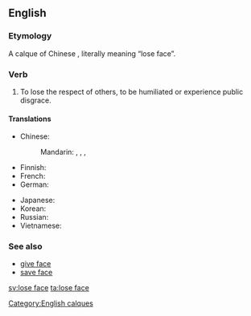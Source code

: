 ==English==

===Etymology===
A calque of Chinese {{zh-tsp|丟臉|丢脸|diū liǎn}}, literally meaning “lose face”.

===Verb===
{{en-verb|head=to [[lose]] [[face]]|loses face|losing face|lost face}}

# {{idiom}} To lose the respect of others, to be humiliated or experience public disgrace.

====Translations====
{{trans-top|lose respect of others}}
* Chinese:
*: Mandarin: {{t|cmn|丟臉|sc=Hani}}, {{t|cmn|丢脸|tr=diūliǎn|sc=Hani}}, {{t-|cmn|丟人|sc=Hani}}, {{t-|cmn|丢人|tr=diūrén|sc=Hani}}
* Finnish: {{t-|fi|menettää kasvonsa}}
* French: {{t|fr|perdre la face}}
* German: {{t-|de|das Gesicht verlieren}}
{{trans-mid}}
* Japanese: {{t|ja|面目を失う|tr=めんぼくをうしなう, menboku-o ushinau|sc=Jpan}}
* Korean: {{t|ko|얼굴을 잃다|tr=eolgur-eul ilta|sc=Kore}}
* Russian: {{t|ru|потерять лицо|tr=poterját' licó|sc=Cyrl}}
* Vietnamese: {{t-|vi|mất mặt}}
{{trans-bottom}}

===See also===
{{wikipedia|face (sociological concept)}}
* [[give face]]
* [[save face]]

[[Category:English calques]]

[[sv:lose face]]
[[ta:lose face]]